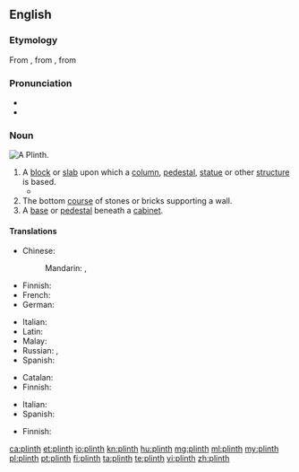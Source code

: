 ==English==

===Etymology===
From {{etyl|fr|en}} {{term|plinthe|lang=fr}}, from {{etyl|la|en}} {{term|plinthus|lang=la}}, from {{etyl|grc|en}} {{term|πλίνθος||brick|tr=plinthos|lang=grc|sc=polytonic}}

===Pronunciation===
* {{IPA|/plɪnθ/|lang=en}}
* {{rhymes|ɪnθ|lang=en}}

{{wikipedia}}
===Noun===
[[Image:Plinth.jpg|thumb|A Plinth.]]
{{en-noun}}

# A [[block]] or [[slab]] upon which a [[column]], [[pedestal]], [[statue]] or other [[structure]] is based.
#*{{quote-book|year=1963|author={{w|Margery Allingham}}
|title={{w|The China Governess}}
|chapter=Foreword|url=http://openlibrary.org/works/OL2004261W
|passage=He turned back to the scene before him and the enormous new block of council dwellings. The design was some way after Corbusier but the block was built up on '''plinths''' and resembled an Atlantic liner swimming diagonally across the site.}}
# The bottom [[course]] of stones or bricks supporting a wall.
# A [[base]] or [[pedestal]] beneath a [[cabinet]].

====Translations====
{{trans-top|base for column, pedestal or statue}}
* Chinese:
*: Mandarin: {{t+|cmn|礎|sc=Hani}}, {{t+|cmn|础|tr=chǔ|sc=Hani}}
* Finnish: {{t|fi|jalusta}}
* French: {{t+|fr|plinthe|m}}
* German: {{t+|de|Sockel|m}}
{{trans-mid}}
* Italian: {{t+|it|plinto|m}}
* Latin: {{t|la|plinthus|m}}
* Malay: {{t|ms|alas tiang}}
* Russian: {{t+|ru|цо́коль|m|sc=Cyrl}}, {{t+|ru|постаме́нт|m|sc=Cyrl}}
* Spanish: {{t+|es|zócalo|m}}
{{trans-bottom}}

{{trans-top|bottom course of stones supporting a wall}}
* Catalan: {{t|ca|sòcol|m}}
* Finnish: {{t+|fi|kivijalka}}
{{trans-mid}}
* Italian: {{t+|it|zoccolo|m}}
* Spanish: {{t|es|fundato}}
{{trans-bottom}}

{{trans-top|base for a cabinet}}
* Finnish: {{t|fi|jalusta}}
{{trans-mid}}
{{trans-bottom}}

[[ca:plinth]]
[[et:plinth]]
[[io:plinth]]
[[kn:plinth]]
[[hu:plinth]]
[[mg:plinth]]
[[ml:plinth]]
[[my:plinth]]
[[pl:plinth]]
[[pt:plinth]]
[[fi:plinth]]
[[ta:plinth]]
[[te:plinth]]
[[vi:plinth]]
[[zh:plinth]]